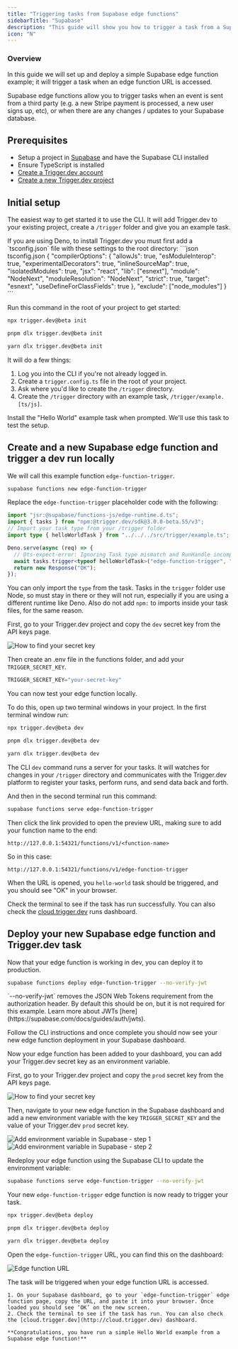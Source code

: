 ```yaml
---
title: "Triggering tasks from Supabase edge functions"
sidebarTitle: "Supabase"
description: "This guide will show you how to trigger a task from a Supabase edge function, and then view the run."
icon: "N"
---
```



### Overview

In this guide we will set up and deploy a simple Supabase edge function example; it will trigger a task when an edge function URL is accessed. 

Supabase edge functions allow you to trigger tasks when an event is sent from a third party (e.g. a new Stripe payment is processed, a new user signs up, etc), or when there are any changes / updates to your Supabase database.

## Prerequisites

- Setup a project in [Supabase](https://supabase.com/) and have the Supabase CLI installed
- Ensure TypeScript is installed
- [Create a Trigger.dev account](https://cloud.trigger.dev)
- [Create a new Trigger.dev project](/guides/dashboard/creating-a-project)

## Initial setup

<Steps>

<Step title="Run the CLI `init` command">

The easiest way to get started it to use the CLI. It will add Trigger.dev to your existing project, create a `/trigger` folder and give you an example task.

<Note>
If you are using Deno, to install Trigger.dev you must first add a `tsconfig.json` file with these settings to the root directory:
<Accordion title="tsconfig.json file to add">
```json tsconfig.json
{
  "compilerOptions": {
    "allowJs": true,
    "esModuleInterop": true,
    "experimentalDecorators": true,
    "inlineSourceMap": true,
    "isolatedModules": true,
    "jsx": "react",
    "lib": ["esnext"],
    "module": "NodeNext",
    "moduleResolution": "NodeNext",
    "strict": true,
    "target": "esnext",
    "useDefineForClassFields": true
  },
  "exclude": ["node_modules"]
}
```
</Accordion>
</Note>

Run this command in the root of your project to get started:

<CodeGroup>

```bash npm
npx trigger.dev@beta init
```

```bash pnpm
pnpm dlx trigger.dev@beta init
```

```bash yarn
yarn dlx trigger.dev@beta init
```

</CodeGroup>


It will do a few things:

1. Log you into the CLI if you're not already logged in.
2. Create a `trigger.config.ts` file in the root of your project. 
3. Ask where you'd like to create the `/trigger` directory.
4. Create the `/trigger` directory with an example task, `/trigger/example.[ts/js]`. 

Install the "Hello World" example task when prompted. We'll use this task to test the setup.

</Step>
  <CliDevStep />
  <CliRunTestStep />
  <CliViewRunStep />
</Steps>

## Create and a new Supabase edge function and trigger a dev run locally

<Steps>

<Step title="Create a new edge function using the Supabase CLI">

We will call this example function `edge-function-trigger`.

``` bash
supabase functions new edge-function-trigger
```

</Step>

<Step title="Update the edge function code">

Replace the `edge-function-trigger` placeholder code with the following:

```ts edge-function-trigger/index.ts
import "jsr:@supabase/functions-js/edge-runtime.d.ts";
import { tasks } from "npm:@trigger.dev/sdk@3.0.0-beta.55/v3";
// Import your task type from your /trigger folder
import type { helloWorldTask } from "../../../src/trigger/example.ts";

Deno.serve(async (req) => {
  // @ts-expect-error: Ignoring Task type mismatch and RunHandle incompatibility
  await tasks.trigger<typeof helloWorldTask>("edge-function-trigger", "hello");
  return new Response("OK");
});
```

<Note>You can only import the `type` from the task.</Note>
<Note>
  Tasks in the `trigger` folder use Node, so must stay in there or they will not run, especially if
  you are using a different runtime like Deno. Also do not add `npm:` to imports inside your task
  files, for the same reason.
</Note>

</Step>

<Step title="Add a .env file to be able to test locally">

First, go to your Trigger.dev project and copy the `dev` secret key from the API keys page.

![How to find your secret key](/images/api-keys.png)

Then create an .env file in the functions folder, and add your `TRIGGER_SECRET_KEY`.

```ts functions/.env
TRIGGER_SECRET_KEY="your-secret-key"
```

</Step>

<Step title="Test your new edge function locally">

You can now test your edge function locally.

To do this, open up two terminal windows in your project. In the first terminal window run:

<CodeGroup>

```bash npm
npx trigger.dev@beta dev
```

```bash pnpm
pnpm dlx trigger.dev@beta dev
```

```bash yarn
yarn dlx trigger.dev@beta dev
```

</CodeGroup>

The CLI `dev` command runs a server for your tasks. It will watches for changes in your `/trigger` directory and communicates with the Trigger.dev platform to register your tasks, perform runs, and send data back and forth.

And then in the second terminal run this command:

``` bash
supabase functions serve edge-function-trigger
```

Then click the link provided to open the preview URL, making sure to add your function name to the end:

`http://127.0.0.1:54321/functions/v1/<function-name>`

So in this case:

`http://127.0.0.1:54321/functions/v1/edge-function-trigger`

When the URL is opened, you `hello-world` task should be triggered, and you should see "OK" in your browser.

Check the terminal to see if the task has run successfully. You can also check the [cloud.trigger.dev](http://cloud.trigger.dev) runs dashboard.

</Step>
</Steps>

## Deploy your new Supabase edge function and Trigger.dev task

Now that your edge function is working in dev, you can deploy it to production.

<Steps>

<Step title="Deploy your edge function using the Supabase CLI">

``` bash
supabase functions deploy edge-function-trigger --no-verify-jwt
```

<Note>
  `--no-verify-jwt` removes the JSON Web Tokens requirement from the authorization header. By
  default this should be on, but it is not required for this example. Learn more about JWTs
  [here](https://supabase.com/docs/guides/auth/jwts).
</Note>

Follow the CLI instructions and once complete you should now see your new edge function deployment in your Supabase dashboard.

</Step>
<Step title="Add your prod Trigger.dev secret key">

Now your edge function has been added to your dashboard, you can add your Trigger.dev secret key as an environment variable.

First, go to your Trigger.dev project and copy the `prod` secret key from the API keys page.

![How to find your secret key](/images/api-keys.png)

Then, navigate to your new edge function in the Supabase dashboard and add a new environment variable with the key `TRIGGER_SECRET_KEY` and the value of your Trigger.dev `prod` secret key.

![Add environment variable in Supabase - step 1](/images/supabase-keys-1.png)
![Add environment variable in Supabase - step 2](/images/supabase-keys-2.png)

</Step>

<Step title="Redeploy your edge function">

Redeploy your edge function using the Supabase CLI to update the environment variable:

``` bash
supabase functions serve edge-function-trigger --no-verify-jwt
```

Your new `edge-function-trigger` edge function is now ready to trigger your task.

</Step>


<Step title="Deploy your Trigger.dev hello-world task">

<CodeGroup>

```bash npm
npx trigger.dev@beta deploy
```

```bash pnpm
pnpm dlx trigger.dev@beta deploy
```

```bash yarn
yarn dlx trigger.dev@beta deploy
```

</CodeGroup>

</Step>

<Step title="Trigger a prod run from your deployed edge function">

Open the `edge-function-trigger` URL, you can find this on the dashboard:

![Edge function URL](/images/supabase-function-url.png)

The task will be triggered when your edge function URL is accessed. 

    1. On your Supabase dashboard, go to your `edge-function-trigger` edge function page, copy the URL, and paste it into your browser. Once loaded you should see ‘OK’ on the new screen.
    2. Check the terminal to see if the task has run. You can also check the [cloud.trigger.dev](http://cloud.trigger.dev) dashboard.

    **Congratulations, you have run a simple Hello World example from a Supabase edge function!**

</Step>
</Steps>

<UsefulNextSteps />
